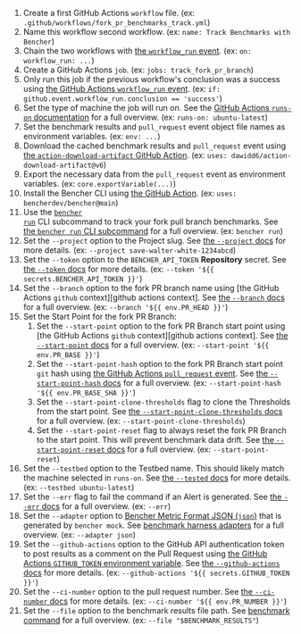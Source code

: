 
<PullRequestsForkTrackCode />

1. Create a first GitHub Actions `workflow` file.
   (ex: `.github/workflows/fork_pr_benchmarks_track.yml`)
2. Name this workflow second workflow.
   (ex: `name: Track Benchmarks with Bencher`)
3. Chain the two workflows with
   [the `workflow_run` event][github actions workflow_run].
   (ex: `on: workflow_run: ...`)
4. Create a GitHub Actions `job`.
   (ex: `jobs: track_fork_pr_branch`)
5. Only run this job if the previous workflow's conclusion was a success using
   [the GitHub Actions `workflow_run` event][github actions workflow_run].
   (ex: `if: github.event.workflow_run.conclusion == 'success'`)
6. Set the type of machine the job will run on.
   See the [GitHub Actions `runs-on` documentation][github actions runs-on]
   for a full overview.
   (ex: `runs-on: ubuntu-latest`)
7. Set the benchmark results and `pull_request` event object file names as environment variables.
   (ex: `env: ...`)
8. Download the cached benchmark results and `pull_request` event
   using [the `action-download-artifact` GitHub Action][action download artifact].
   (ex: `uses: dawidd6/action-download-artifact@v6`)
10. Export the necessary data from the `pull_request` event as environment variables.
    (ex: `core.exportVariable(...)`)
11. Install the Bencher CLI using [the GitHub Action][bencher cli github action].
   (ex: `uses: bencherdev/bencher@main`)
12. Use the <code><a href="/docs/explanation/bencher-run/">bencher run</a></code> CLI subcommand
    to track your fork pull branch benchmarks.
    See [the `bencher run` CLI subcommand][bencher run] for a full overview.
    (ex: `bencher run`)
13. Set the `--project` option to the Project slug.
    See [the `--project` docs][project option] for more details.
    (ex: `--project save-walter-white-1234abcd`)
14. Set the `--token` option to the `BENCHER_API_TOKEN` **Repository** secret.
    See [the `--token` docs][token option] for more details.
    (ex: `--token '${{ secrets.BENCHER_API_TOKEN }}'`)
15. Set the `--branch` option to the fork PR branch name
    using [the GitHub Actions `github` context][github actions context].
    See [the `--branch` docs][branch option] for a full overview.
    (ex: `--branch '${{ env.PR_HEAD }}'`)
13. Set the Start Point for the fork PR Branch:
    1. Set the `--start-point` option to the fork PR Branch start point
    using [the GitHub Actions `github` context][github actions context].
    See [the `--start-point` docs][start point] for a full overview.
    (ex: `--start-point '${{ env.PR_BASE }}'`)
    2. Set the `--start-point-hash` option to the fork PR Branch start point `git` hash
    using [the GitHub Actions `pull_request` event][github action pull_request].
    See [the `--start-point-hash` docs][start point hash] for a full overview.
    (ex: `--start-point-hash '${{ env.PR_BASE_SHA }}'`)
    3. Set the `--start-point-clone-thresholds` flag to clone the Thresholds from the start point.
    See [the `--start-point-clone-thresholds` docs][start point clone thresholds] for a full overview.
    (ex: `--start-point-clone-thresholds`)
    4. Set the `--start-point-reset` flag to always reset the fork PR Branch to the start point.
    This will prevent benchmark data drift.
    See [the `--start-point-reset` docs][start point reset] for a full overview.
    (ex: `--start-point-reset`)
14. Set the `--testbed` option to the Testbed name.
    This should likely match the machine selected in `runs-on`.
    See [the `--tested` docs][testbed option] for more details.
    (ex: `--testbed ubuntu-latest`)
15. Set the `--err` flag to fail the command if an Alert is generated.
   See [the `--err` docs][alert err] for a full overview.
   (ex: `--err`)
16. Set the `--adapter` option to [Bencher Metric Format JSON (`json`)][bmf] that is generated by `bencher mock`.
   See [benchmark harness adapters][adapter json] for a full overview.
   (ex: `--adapter json`)
17. Set the `--github-actions` option to the GitHub API authentication token to post results as a comment on the Pull Request using
    [the GitHub Actions `GITHUB_TOKEN` environment variable][github token].
    See [the `--github-actions` docs][github actions option] for more details.
    (ex: `--github-actions '${{ secrets.GITHUB_TOKEN }}'`)
18. Set the `--ci-number` option to the pull request number.
    See [the `--ci-number` docs][ci number option] for more details.
    (ex: `--ci-number '${{ env.PR_NUMBER }}'`)
19. Set the `--file` option to the benchmark results file path.
    See [benchmark command][command argument] for a full overview.
    (ex: `--file "$BENCHMARK_RESULTS"`)

[github actions workflow_run]: https://docs.github.com/en/actions/using-workflows/events-that-trigger-workflows#workflow_run
[github actions runs-on]: https://docs.github.com/en/actions/using-workflows/workflow-syntax-for-github-actions#jobsjob_idruns-on
[action download artifact]: https://github.com/dawidd6/action-download-artifact
[bencher cli github action]: https://github.com/marketplace/actions/bencher-cli
[github action pull_request]: https://docs.github.com/en/webhooks/webhook-events-and-payloads#pull_request
[github token]: https://docs.github.com/en/actions/security-guides/automatic-token-authentication

[bencher run]: /docs/explanation/bencher-run/
[project option]: /docs/explanation/bencher-run/#--project-project
[token option]: /docs/explanation/bencher-run/#--token-token
[branch option]: /docs/explanation/branch-selection/#--branch-branch
[start point]: /docs/explanation/branch-selection/#--start-point-branch
[start point hash]: /docs/explanation/branch-selection/#--start-point-hash-hash
[start point clone thresholds]: /docs/explanation/branch-selection/#--start-point-clone-thresholds
[start point reset]: /docs/explanation/branch-selection/#--start-point-reset
[testbed option]: /docs/explanation/bencher-run/#--testbed-testbed
[alert err]: /docs/explanation/thresholds/#--err
[bmf]: /docs/reference/bencher-metric-format/
[adapter json]: /docs/explanation/adapters/#-json
[github actions option]: /docs/explanation/bencher-run/#--github-actions-github_token
[ci number option]: /docs/explanation/bencher-run/#--ci-id-id
[command argument]: /docs/explanation/bencher-run/#benchmark-command
